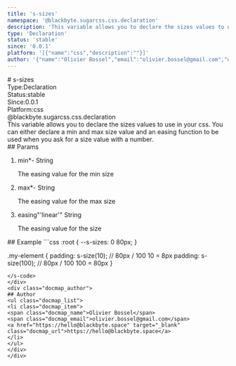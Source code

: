 ```yaml
---
title: 's-sizes'
namespace: '@blackbyte.sugarcss.css.declaration'
description: 'This variable allows you to declare the sizes values to use in your css. You can either declare a min and max size value and an easing function to be used when you ask for a size value with a number.'
type: 'Declaration'
status: 'stable'
since: '0.0.1'
platform: '[{"name":"css","description":""}]'
author: '{"name":"Olivier Bossel","email":"olivier.bossel@gmail.com","url":"https://hello@blackbyte.space"}'
---
```

<div class="docmap -mdx">
# s-sizes
<div class="docmap_metas">
<div class="docmap_type"><span class="docmap_type-label">Type:</span><span class="docmap_type-value">Declaration</span></div>
<div class="docmap_status"><span class="docmap_status-label">Status:</span><span class="docmap_status-value -stable">stable</span></div>
<div class="docmap_since"><span class="docmap_since-label">Since:</span><span class="docmap_since-value">0.0.1</span></div>
<div class="docmap_platform"><span class="docmap_platform-label">Platform:</span><span class="docmap_platform-value -css">css</span></div>
</div>
<div class="docmap_namespace">@blackbyte.sugarcss.css.declaration</div>
<div class="docmap_description typo-lead typo-format">
This variable allows you to declare the sizes values to use in your css.
You can either declare a min and max size value and an easing function to be used when you
ask for a size value with a number.
</div>
<div class="docmap_params">
## Params
<ol class="docmap_list">
<li class="docmap_item">
<span class="docmap_name">min<span class="docmap_required">*</span></span><span class="docmap_default">-</span> <span class="docmap_type">String</span>
<p class="docmap_description">The easing value for the min size</p>
</li>
<li class="docmap_item">
<span class="docmap_name">max<span class="docmap_required">*</span></span><span class="docmap_default">-</span> <span class="docmap_type">String</span>
<p class="docmap_description">The easing value for the max size</p>
</li>
<li class="docmap_item">
<span class="docmap_name">easing</span><span class="docmap_default">&quot;&apos;linear&apos;&quot;</span> <span class="docmap_type">String</span>
<p class="docmap_description">The easing value for the size</p>
</li>
</ol>
</div>
<div class="docmap_examples">
## Example
<s-code language="css" header>
```css
:root {
     --s-sizes: 0 80px;
}

.my-element {
   padding: s-size(10); // 80px / 100
10 = 8px
   padding: s-size(100); // 80px / 100
100 = 80px
}
```
</s-code>
</div>
<div class="docmap_author">
## Author
<ul class="docmap_list">
<li class="docmap_item">
<span class="docmap_name">Olivier Bossel</span>
<span class="docmap_email">olivier.bossel@gmail.com</span>
<a href="https://hello@blackbyte.space" target="_blank" class="docmap_url">https://hello@blackbyte.space</a>
</li>
</ul>
</div>
</div>